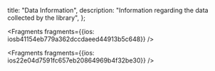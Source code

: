   title: "Data Information",
  description: "Information regarding the data collected by the library",
};






<Fragments fragments={{ios: iosb41154eb779a362dccdaeed44913b5c648}} />



<Fragments fragments={{ios: ios22e04d7591fc657eb20864969b4f32be30}} />
